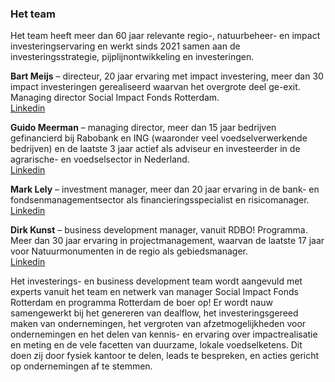 ---
---

### Het team

Het team heeft meer dan 60 jaar relevante regio-, natuurbeheer- en impact investeringservaring en werkt sinds 2021 samen aan de investeringsstrategie, pijplijnontwikkeling en investeringen.

<div class="team">

**Bart Meijs** – directeur, 20 jaar ervaring met impact investering, meer dan 30 impact investeringen gerealiseerd waarvan het overgrote deel ge-exit. Managing director Social Impact Fonds Rotterdam.<br /><a href="https://www.linkedin.com/in/bartmeijs/" target="blank" class="linkedin">Linkedin</a>

**Guido Meerman** – managing director, meer dan 15 jaar bedrijven gefinancierd bij Rabobank en ING (waaronder veel voedselverwerkende bedrijven) en de laatste 3 jaar actief als adviseur en investeerder in de agrarische- en voedselsector in Nederland.<br /><a href="https://www.linkedin.com/in/guido-meerman-44536a/" target="blank" class="linkedin">Linkedin</a>

**Mark Lely** – investment manager, meer dan 20 jaar ervaring in de bank- en fondsenmanagementsector als financieringsspecialist en risicomanager.<br /><a href="https://www.linkedin.com/in/mark-lely-4804a51/" target="blank" class="linkedin">Linkedin</a>

**Dirk Kunst** – business development manager, vanuit RDBO! Programma. Meer dan 30 jaar ervaring in projectmanagement, waarvan de laatste 17 jaar voor Natuurmonumenten in de regio als gebiedsmanager.<br /><a href="https://www.linkedin.com/in/dirk-kunst-2a0aa17/" target="blank" class="linkedin">Linkedin</a>

</div>

Het investerings- en business development team wordt aangevuld met experts vanuit het team en netwerk van manager Social Impact Fonds Rotterdam en programma Rotterdam de boer op! Er wordt nauw samengewerkt bij het genereren van dealflow, het investeringsgereed maken van ondernemingen, het vergroten van afzetmogelijkheden voor ondernemingen en het delen van kennis- en ervaring over impactrealisatie en meting en de vele facetten van duurzame, lokale voedselketens. Dit doen zij door fysiek kantoor te delen, leads te bespreken, en acties gericht op ondernemingen af te stemmen.
